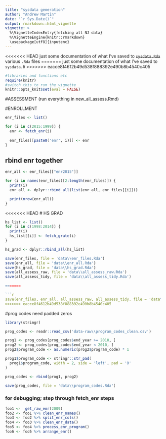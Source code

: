 ```yaml
---
title: "sysdata generation"
author: "Andrew Martin"
date: "`r Sys.Date()`"
output: rmarkdown::html_vignette
vignette: >
  %\VignetteIndexEntry{fetching all NJ data}
  %\VignetteEngine{knitr::rmarkdown}
  \usepackage[utf8]{inputenc}
---
```


<<<<<<< HEAD
just some documentation of what I've saved to ~~`sysdata.Rda`~~ various `.Rda` files
=======
just some documentation of what I've saved to `sysdata.R`
>>>>>>> eacce8f4612b49d538f888392e490b8b4540c405

```r
#libraries and functions etc
require(knitr)
#switch this to run the vignette
knitr::opts_knit$set(eval = FALSE)
```


#ASSESSMENT
(run everything in new_all_assess.Rmd)

#ENROLLMENT

```r

enr_files <- list()

for (i in c(2015:1999)) {
  enr <- fetch_enr(i) 
  
  enr_files[[paste0('enr', i)]] <- enr
}

```

## rbind enr together

```r

enr_all <- enr_files[["enr2015"]]

for (i in names(enr_files)[2:length(enr_files)]) {
  print(i)
  enr_all <- dplyr::rbind_all(list(enr_all, enr_files[[i]]))

  print(nrow(enr_all))
} 

```

<<<<<<< HEAD
# HS GRAD
```r

hs_list <- list()
for (i in c(1998:2014)) {
  print(i)
  hs_list[[i]] <- fetch_grate(i)
}

hs_grad <- dplyr::rbind_all(hs_list)

```


```r

save(enr_files, file = 'data\\enr_files.Rda')
save(enr_all, file = 'data\\enr_all.Rda')
save(hs_grad, file = 'data\\hs_grad.Rda')
save(all_assess_raw, file = 'data\\all_assess_raw.Rda')
save(all_assess_tidy, file = 'data\\all_assess_tidy.Rda')

=======

```r

save(enr_files, enr_all, all_assess_raw, all_assess_tidy, file = 'data\\sysdata.Rda')
>>>>>>> eacce8f4612b49d538f888392e490b8b4540c405

```

#prog codes need padded zeros

```r

library(stringr)

prog_codes <- readr::read_csv('data-raw\\program_codes_clean.csv')

prog1 <- prog_codes[prog_codes$end_year >= 2010, ]
prog2 <- prog_codes[prog_codes$end_year < 2010, ]
prog2$program_code <- as.numeric(prog2$program_code) * 1

prog1$program_code <- stringr::str_pad(
  prog1$program_code, width = 2, side = 'left', pad = '0'
)

prog_codes <- rbind(prog1, prog2)

save(prog_codes, file = 'data\\program_codes.Rda')

```

### for debugging; step through fetch_enr steps

```r

foo1 <-  get_raw_enr(2009) 
foo2 <- foo1 %>% clean_enr_names()
foo3 <- foo2 %>% split_enr_cols()
foo4 <- foo3 %>% clean_enr_data()
foo5 <- foo4 %>% process_enr_program()
foo6 <- foo5 %>% arrange_enr()
  
```  

